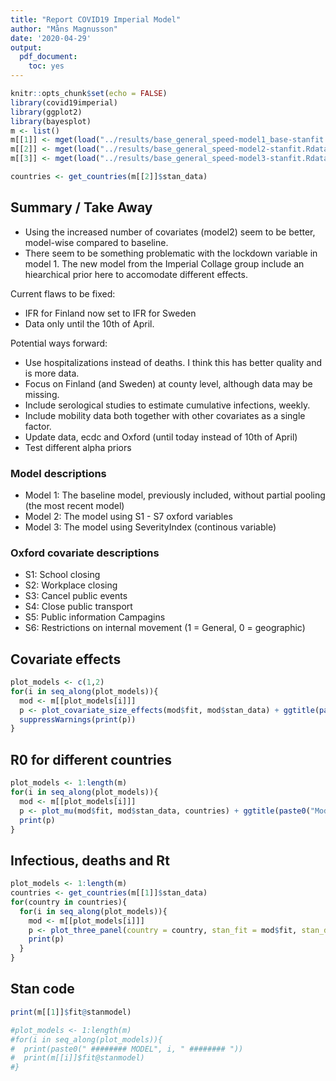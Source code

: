 ```yaml
---
title: "Report COVID19 Imperial Model"
author: "Måns Magnusson"
date: '2020-04-29'
output: 
  pdf_document: 
    toc: yes
---
```


```r
knitr::opts_chunk$set(echo = FALSE)
library(covid19imperial)
library(ggplot2)
library(bayesplot)
m <- list()
m[[1]] <- mget(load("../results/base_general_speed-model1_base-stanfit.Rdata"))
m[[2]] <- mget(load("../results/base_general_speed-model2-stanfit.Rdata"))
m[[3]] <- mget(load("../results/base_general_speed-model3-stanfit.Rdata"))

countries <- get_countries(m[[2]]$stan_data)

```

## Summary / Take Away

- Using the increased number of covariates (model2) seem to be better, model-wise compared to baseline. 
- There seem to be something problematic with the lockdown variable in model 1. The new model from the Imperial Collage group include an hiearchical prior here to accomodate different effects.

Current flaws to be fixed:

- IFR for Finland now set to IFR for Sweden
- Data only until the 10th of April.

Potential ways forward:

- Use hospitalizations instead of deaths. I think this has better quality and is more data.
- Focus on Finland (and Sweden) at county level, although data may be missing.
- Include serological studies to estimate cumulative infections, weekly.
- Include mobility data both together with other covariates as a single factor.
- Update data, ecdc and Oxford (until today instead of 10th of April)
- Test different alpha priors


### Model descriptions

- Model 1: The baseline model, previously included, without partial pooling (the most recent model)
- Model 2: The model using S1 - S7 oxford variables
- Model 3: The model using SeverityIndex (continous variable) 

### Oxford covariate descriptions

- S1: School closing
- S2: Workplace closing
- S3: Cancel public events
- S4: Close public transport
- S5: Public information Campagins
- S6: Restrictions on internal movement (1 = General, 0 = geographic)



## Covariate effects

```r
plot_models <- c(1,2)
for(i in seq_along(plot_models)){
  mod <- m[[plot_models[i]]]
  p <- plot_covariate_size_effects(mod$fit, mod$stan_data) + ggtitle(paste0("Model", plot_models[i]))
  suppressWarnings(print(p))
}

```



## R0 for different countries

```r
plot_models <- 1:length(m)
for(i in seq_along(plot_models)){
  mod <- m[[plot_models[i]]]
  p <- plot_mu(mod$fit, mod$stan_data, countries) + ggtitle(paste0("Model", plot_models[i]))
  print(p)
}
```


## Infectious, deaths and Rt

```r
plot_models <- 1:length(m)
countries <- get_countries(m[[1]]$stan_data)
for(country in countries){
  for(i in seq_along(plot_models)){
    mod <- m[[plot_models[i]]]
    p <- plot_three_panel(country = country, stan_fit = mod$fit, stan_data = mod$stan_data, daily_data = mod$daily_data, title = paste0(country, ": Model", plot_models[i]))
    print(p)
  }
}

```

## Stan code

```r
print(m[[1]]$fit@stanmodel)

#plot_models <- 1:length(m)
#for(i in seq_along(plot_models)){
#  print(paste0(" ######## MODEL", i, " ######## "))
#  print(m[[i]]$fit@stanmodel)
#}

```
